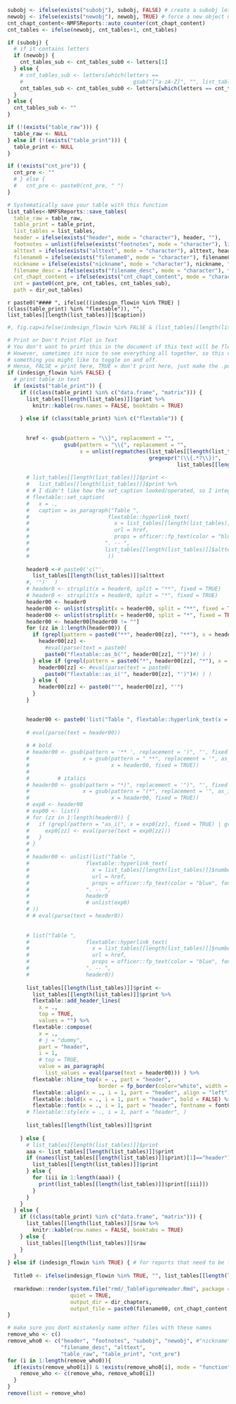 

```r
subobj <- ifelse(exists("subobj"), subobj, FALSE) # create a subobj letter (1a)
newobj <- ifelse(exists("newobj"), newobj, TRUE) # force a new object number (1b-> 2a and 1 -> 2)
cnt_chapt_content<-NMFSReports::auto_counter(cnt_chapt_content)
cnt_tables <- ifelse(newobj, cnt_tables+1, cnt_tables)

if (subobj) {
  # if it contains letters
  if (newobj) {
    cnt_tables_sub <- cnt_tables_sub0 <- letters[1]
  } else {
    # cnt_tables_sub <- letters[which(letters == 
    #                                   gsub("[^a-zA-Z]", "", list_tables[length(list_tables)][[1]]$number))+1]
    cnt_tables_sub <- cnt_tables_sub0 <- letters[which(letters == cnt_tables_sub0)+1]
  }
} else {
  cnt_tables_sub <- ""
}

if (!(exists("table_raw"))) {
  table_raw <- NULL
} else if (!(exists("table_print"))) {
  table_print <- NULL
}

if (!exists("cnt_pre")) {
  cnt_pre <- ""
  # } else {
  #   cnt_pre <- paste0(cnt_pre, " ")
}

# Systematically save your table with this function
list_tables<-NMFSReports::save_tables(
  table_raw = table_raw, 
  table_print = table_print,
  list_tables = list_tables, 
  header = ifelse(exists("header", mode = "character"), header, ""),
  footnotes = unlist(ifelse(exists("footnotes", mode = "character"), list(footnotes), "")), 
  alttext = ifelse(exists("alttext", mode = "character"), alttext, header),
  filename0 = ifelse(exists("filename0", mode = "character"), filename0, nickname), 
  nickname = ifelse(exists("nickname", mode = "character"), nickname, filename0),
  filename_desc = ifelse(exists("filename_desc", mode = "character"), filename_desc, nickname),  
  cnt_chapt_content = ifelse(exists("cnt_chapt_content", mode = "character"), cnt_chapt_content, "001"), 
  cnt = paste0(cnt_pre, cnt_tables, cnt_tables_sub), 
  path = dir_out_tables)

```

`r paste0("#### ", ifelse(((indesign_flowin %in% TRUE) | (class(table_print) %in% "flextable")), "", list_tables[[length(list_tables)]]$caption)) `

```r
#, fig.cap=ifelse(indesign_flowin %in% FALSE & (list_tables[[length(list_tables)]]$alttext)!="", list_tables[[length(list_tables)]]$alttext, ""), fig.align='center'

# Print or Don't Print Plot in Text
# You don't want to print this in the document if this text will be flowed into InDesign. 
# However, sometimes its nice to see everything all together, so this variable is 
# something you might like to toggle on and off. 
# Hense, FALSE = print here, TRUE = don't print here, just make the .pdf (coded above)
if (indesign_flowin %in% FALSE) { 
  # print table in text
  if (exists("table_print")) {
    if ((class(table_print) %in% c("data.frame", "matrix"))) {
      list_tables[[length(list_tables)]]$print %>% 
        knitr::kable(row.names = FALSE, booktabs = TRUE)
      
    } else if (class(table_print) %in% c("flextable")) {
      
      
      href <- gsub(pattern = "\\}", replacement = "", 
                  gsub(pattern = "\\{", replacement = "", 
                       x = unlist(regmatches(list_tables[[length(list_tables)]]$header, 
                                             gregexpr("(\\{.*?\\})", 
                                                      list_tables[[length(list_tables)]]$header)))))
      
      # list_tables[[length(list_tables)]]$print <- 
      #   list_tables[[length(list_tables)]]$print %>%
      # # I didn't like how the set_caption looked/operated, so I integrated the caption directly into the table with my table numbering system
      # flextable::set_caption(
      #   x = .,
      #   caption = as_paragraph("Table ",
      #                         flextable::hyperlink_text(
      #                           x = list_tables[[length(list_tables)]]$number,
      #                           url = href,
      #                           props = officer::fp_text(color = "blue", font.family = font0) ),
      #                        ". -- ",
      #                        list_tables[[length(list_tables)]]$alttext
      #                         ))
      
      header0 <-# paste0('c("', 
        list_tables[[length(list_tables)]]$alttext
      #, '")'  )
      # header0 <- strsplit(x = header0, split = "**", fixed = TRUE)
      # header0 <- strsplit(x = header0, split = "*", fixed = TRUE)
      header00 <- header0
      header00 <- unlist(strsplit(x = header00, split = "**", fixed = TRUE))
      header00 <- unlist(strsplit(x = header00, split = "*", fixed = TRUE))
      header00 <- header00[header00 != ""]
      for (zz in 1:length(header00)) {
        if (grepl(pattern = paste0("**", header00[zz], "**"), x = header0, fixed = TRUE)) {
          header00[zz] <-
            #eval(parse(text = paste0(
            paste0("flextable::as_b('", header00[zz], "')")#) ) )
        } else if (grepl(pattern = paste0("*", header00[zz], "*"), x = header0, fixed = TRUE)) {
          header00[zz] <- #eval(parse(text = paste0(
            paste0("flextable::as_i('", header00[zz], "')")#) ) )
        } else {
          header00[zz] <- paste0("'", header00[zz], "'")
        }
      }

      
      header00 <- paste0('list("Table ", flextable::hyperlink_text(x = list_tables[[length(list_tables)]]$number, url = href, props = officer::fp_text(color = "blue", font.family = font0) ),  ". -- ",', paste0(header00, collapse = ", "), ")")
      
      # eval(parse(text = header00))
      
      # # bold
      # header00 <- gsub(pattern = '** ', replacement = ')", "', fixed = TRUE,
      #                 x = gsub(pattern = " **", replacement = '", as_b(',
      #                          x = header00, fixed = TRUE))
      #
      #         # italics
      # header00 <- gsub(pattern = "*)", replacement = '")", "', fixed = TRUE,
      #                 x = gsub(pattern = "(*", replacement = '", as_i("',
      #                          x = header00, fixed = TRUE))
      # exp0 <- header00
      # exp00 <- list()
      # for (zz in 1:length(header0)) {
      #   if (grepl(pattern = "as_i(", x = exp0[zz], fixed = TRUE) | grepl(pattern = "as_b(", x = exp0[zz], fixed = TRUE)) {
      #     exp0[zz] <- eval(parse(text = exp0[zz]))
      #   }
      # }
      # 
      # header00 <- unlist(list("Table ",
      #                  flextable::hyperlink_text(
      #                    x = list_tables[[length(list_tables)]]$number,
      #                    url = href,
      #                    props = officer::fp_text(color = "blue", font.family = font0) ),
      #                  ". -- ",
      #                  header0
      #                  # unlist(exp0)
      # ))
      # # eval(parse(text = header0))
      
      
      # list("Table ",
      #                  flextable::hyperlink_text(
      #                    x = list_tables[[length(list_tables)]]$number,
      #                    url = href,
      #                    props = officer::fp_text(color = "blue", font.family = font0) ),
      #                  ". -- ",
      #                  header0))
      
      list_tables[[length(list_tables)]]$print <- 
        list_tables[[length(list_tables)]]$print %>%
        flextable::add_header_lines(
          x = .,
          top = TRUE,
          values = "") %>%
        flextable::compose(
          x = .,
          # j = "dummy",
          part = "header",
          i = 1,
          # top = TRUE,
          value = as_paragraph(
            list_values = eval(parse(text = header00))) ) %>%
        flextable::hline_top(x = ., part = "header",
                             border = fp_border(color="white", width = 3)) %>%
        flextable::align(x = ., i = 1, part = "header", align = "left") %>%
        flextable::bold(x = ., i = 1, part = "header", bold = FALSE) %>%
        flextable::font(x = ., i = 1, part = "header", fontname = font0) #%>% 
      # flextable::style(x = ., i = 1, part = "header", )
      
      list_tables[[length(list_tables)]]$print
      
    } else {
      # list_tables[[length(list_tables)]]$print
      aaa <- list_tables[[length(list_tables)]]$print
      if (names(list_tables[[length(list_tables)]]$print)[1]=="header") {
        list_tables[[length(list_tables)]]$print
      } else {
        for (iii in 1:length(aaa)) { 
          print(list_tables[[length(list_tables)]]$print[[iii]])
        }
      }
    }
  } else {
    if ((class(table_print) %in% c("data.frame", "matrix"))) {
      list_tables[[length(list_tables)]]$raw %>% 
        knitr::kable(row.names = FALSE, booktabs = TRUE)
    } else {
      list_tables[[length(list_tables)]]$raw
    }
  }
} else if (indesign_flowin %in% TRUE) { # for reports that need to be flowed into InDesign 
  
  Title0 <- ifelse(indesign_flowin %in% TRUE, "", list_tables[[length(list_tables)]]$caption)
  
  rmarkdown::render(system.file("rmd/_TableFigureHeader.Rmd", package = "NMFSReports"), 
                    quiet = TRUE,
                    output_dir = dir_chapters, 
                    output_file = paste0(filename00, cnt_chapt_content,"_Title.docx"))
}

# make sure you dont mistakenly name other files with these names
remove_who <- c()
remove_who0 <- c("header", "footnotes", "subobj", "newobj", #"nickname", 
                 "filename_desc", "alttext", 
                 "table_raw", "table_print", "cnt_pre")
for (i in 1:length(remove_who0)){
  if(exists(remove_who0[i]) & !exists(remove_who0[i], mode = "function")){
    remove_who <- c(remove_who, remove_who0[i])
  }
}
remove(list = remove_who)

```


<!-- `r if(indesign_flowin %in% FALSE & (list_tables[[length(list_tables)]]$alttext)!="") { paste0("*Alternative text: ", list_tables[[length(list_tables)]]$alttext, "*") } ` -->

<!-- </br> -->
